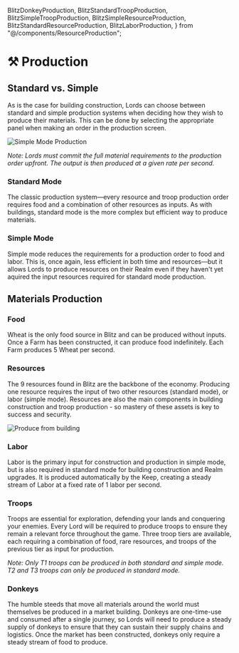   BlitzDonkeyProduction,
  BlitzStandardTroopProduction,
  BlitzSimpleTroopProduction,
  BlitzSimpleResourceProduction,
  BlitzStandardResourceProduction,
  BlitzLaborProduction,
} from "@/components/ResourceProduction";

# ⚒️ Production

## Standard vs. Simple

As is the case for building construction, Lords can choose between standard and simple production systems when deciding
how they wish to produce their materials. This can be done by selecting the appropriate panel when making an order in
the production screen.

![Simple Mode Production](/gifs/labor-production.gif)

_Note: Lords must commit the full material requirements to the production order upfront. The output is then produced at
a given rate per second._

### Standard Mode

The classic production system—every resource and troop production order requires food and a combination of other
resources as inputs. As with buildings, standard mode is the more complex but efficient way to produce materials.

### Simple Mode

Simple mode reduces the requirements for a production order to food and labor. This is, once again, less efficient in
both time and resources—but it allows Lords to produce resources on their Realm even if they haven't yet aquired the
input resources required for standard mode production.

## Materials Production

### Food

Wheat is the only food source in Blitz and can be produced without inputs. Once a Farm has been constructed, it can
produce food indefinitely. Each Farm produces 5 Wheat per second.

### Resources

The 9 resources found in Blitz are the backbone of the economy. Producing one resource requires the input of two other
resources (standard mode), or labor (simple mode). Resources are also the main components in building construction and
troop production - so mastery of these assets is key to success and security.

![Produce from building](/gifs/produce-from-building-click.gif)

<BlitzSimpleResourceProduction />

<BlitzStandardResourceProduction />

### Labor

Labor is the primary input for construction and production in simple mode, but is also required in standard mode for
building construction and Realm upgrades. It is produced automatically by the Keep, creating a
steady stream of Labor at a fixed rate of 1 labor per second.

### Troops

Troops are essential for exploration, defending your lands and conquering your enemies. Every Lord will be required to
produce troops to ensure they remain a relevant force throughout the game. Three troop tiers are available, each
requiring a combination of food, rare resources, and troops of the previous tier as input for production.

_Note: Only T1 troops can be produced in both standard and simple mode. T2 and T3 troops can only be produced in
standard mode._

<BlitzSimpleTroopProduction />
<BlitzStandardTroopProduction />

### Donkeys

The humble steeds that move all materials around the world must themselves be produced in a market building. Donkeys are
one-time-use and consumed after a single journey, so Lords will need to produce a steady supply of donkeys to ensure
that they can sustain their supply chains and logistics. Once the market has been constructed, donkeys only require a
steady stream of food to produce.

<BlitzDonkeyProduction />
